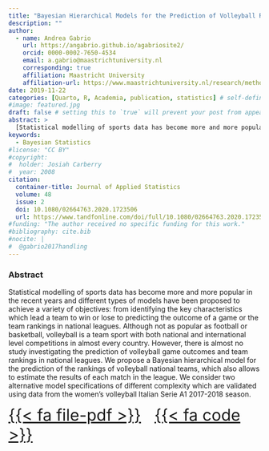 ```yaml
---
title: "Bayesian Hierarchical Models for the Prediction of Volleyball Results"
description: ""
author:
  - name: Andrea Gabrio
    url: https://angabrio.github.io/agabriosite2/
    orcid: 0000-0002-7650-4534
    email: a.gabrio@maastrichtuniversity.nl
    corresponding: true    
    affiliation: Maastricht University
    affiliation-url: https://www.maastrichtuniversity.nl/research/methodology-and-statistics
date: 2019-11-22
categories: [Quarto, R, Academia, publication, statistics] # self-defined categories
#image: featured.jpg
draft: false # setting this to `true` will prevent your post from appearing on your listing page until you're ready!
abstract: > 
  [Statistical modelling of sports data has become more and more popular in the recent years and different types of models have been proposed to achieve a variety of objectives ...]{style="font-size: 85%"}
keywords:
  - Bayesian Statistics
#license: "CC BY"
#copyright: 
#  holder: Josiah Carberry
#  year: 2008
citation: 
  container-title: Journal of Applied Statistics
  volume: 48
  issue: 2
  doi: 10.1080/02664763.2020.1723506
  url: https://www.tandfonline.com/doi/full/10.1080/02664763.2020.1723506?casa_token=biq9li_YO4gAAAAA%3AusWgpHzm1x-FNL0tOjGOCyYYwUMpeXXmoAqQBVlWKqpgzHYO1wIb8uVfkfl4JwSvHJIk5_P1kOY
#funding: "The author received no specific funding for this work."
#bibliography: cite.bib
#nocite: |
#  @gabrio2017handling
---
```


### Abstract

Statistical modelling of sports data has become more and more popular in the recent years and different types of models have been proposed to achieve a variety of objectives: from identifying the key characteristics which lead a team to win or lose to predicting the outcome of a game or the team rankings in national leagues. Although not as popular as football or basketball, volleyball is a team sport with both national and international level competitions in almost every country. However, there is almost no study investigating the prediction of volleyball game outcomes and team rankings in national leagues. We propose a Bayesian hierarchical model for the prediction of the rankings of volleyball national teams, which also allows to estimate the results of each match in the league. We consider two alternative model specifications of different complexity which are validated using data from the women's volleyball Italian Serie A1 2017-2018 season.

[[{{< fa file-pdf >}}](https://www.tandfonline.com/doi/full/10.1080/02664763.2020.1723506) &nbsp; [{{< fa code >}}](https://github.com/AnGabrio/Code/tree/master/volleyball)]{style="text-align: center; font-size: 2rem"}

